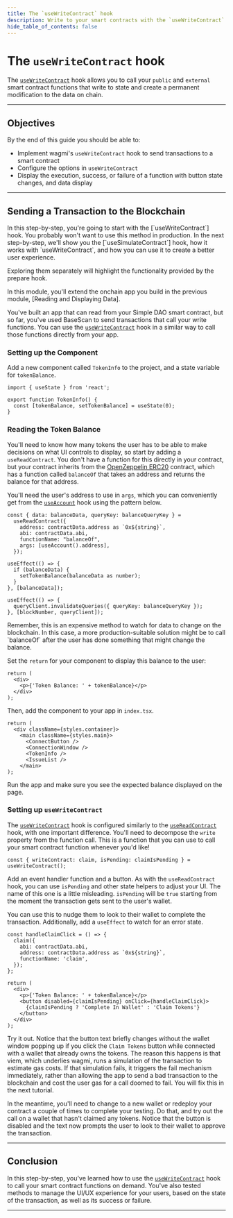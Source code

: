 ```yaml
---
title: The `useWriteContract` hook
description: Write to your smart contracts with the `useWriteContract` hook.
hide_table_of_contents: false
---
```


# The `useWriteContract` hook

The [`useWriteContract`] hook allows you to call your `public` and `external` smart contract functions that write to state and create a permanent modification to the data on chain.

---

## Objectives

By the end of this guide you should be able to:

- Implement wagmi's `useWriteContract` hook to send transactions to a smart contract
- Configure the options in `useWriteContract`
- Display the execution, success, or failure of a function with button state changes, and data display

---

## Sending a Transaction to the Blockchain

<Warning>
In this step-by-step, you're going to start with the [`useWriteContract`] hook. You probably won't want to use this method in production. In the next step-by-step, we'll show you the [`useSimulateContract`] hook, how it works with `useWriteContract`, and how you can use it to create a better user experience.

Exploring them separately will highlight the functionality provided by the prepare hook.
</Warning>

<Note>
In this module, you'll extend the onchain app you build in the previous module, [Reading and Displaying Data].
</Note>

You've built an app that can read from your Simple DAO smart contract, but so far, you've used BaseScan to send transactions that call your write functions. You can use the [`useWriteContract`] hook in a similar way to call those functions directly from your app.

### Setting up the Component

Add a new component called `TokenInfo` to the project, and a state variable for `tokenBalance`.

```tsx
import { useState } from 'react';

export function TokenInfo() {
  const [tokenBalance, setTokenBalance] = useState(0);
}
```

### Reading the Token Balance

You'll need to know how many tokens the user has to be able to make decisions on what UI controls to display, so start by adding a `useReadContract`. You don't have a function for this directly in your contract, but your contract inherits from the [OpenZeppelin ERC20] contract, which has a function called `balanceOf` that takes an address and returns the balance for that address.

You'll need the user's address to use in `args`, which you can conveniently get from the [`useAccount`] hook using the pattern below.

```tsx
const { data: balanceData, queryKey: balanceQueryKey } =
  useReadContract({
    address: contractData.address as `0x${string}`,
    abi: contractData.abi,
    functionName: "balanceOf",
    args: [useAccount().address],
  });

useEffect(() => {
  if (balanceData) {
    setTokenBalance(balanceData as number);
  }
}, [balanceData]);

useEffect(() => {
  queryClient.invalidateQueries({ queryKey: balanceQueryKey });
}, [blockNumber, queryClient]);
```

<Warning>
Remember, this is an expensive method to watch for data to change on the blockchain. In this case, a more production-suitable solution might be to call `balanceOf` after the user has done something that might change the balance.
</Warning>

Set the `return` for your component to display this balance to the user:

```tsx
return (
  <div>
    <p>{'Token Balance: ' + tokenBalance}</p>
  </div>
);
```

Then, add the component to your app in `index.tsx`.

```tsx
return (
  <div className={styles.container}>
    <main className={styles.main}>
      <ConnectButton />
      <ConnectionWindow />
      <TokenInfo />
      <IssueList />
    </main>
);
```

Run the app and make sure you see the expected balance displayed on the page.

### Setting up `useWriteContract`

The [`useWriteContract`] hook is configured similarly to the [`useReadContract`] hook, with one important difference. You'll need to decompose the `write` property from the function call. This is a function that you can use to call your smart contract function whenever you'd like!

```tsx
const { writeContract: claim, isPending: claimIsPending } = useWriteContract();
```

Add an event handler function and a button. As with the `useReadContract` hook, you can use `isPending` and other state helpers to adjust your UI. The name of this one is a little misleading. `isPending` will be `true` starting from the moment the transaction gets sent to the user's wallet.

You can use this to nudge them to look to their wallet to complete the transaction. Additionally, add a `useEffect` to watch for an error state.

```tsx
const handleClaimClick = () => {
  claim({
    abi: contractData.abi,
    address: contractData.address as `0x${string}`,
    functionName: 'claim',
  });
};

return (
  <div>
    <p>{'Token Balance: ' + tokenBalance}</p>
    <button disabled={claimIsPending} onClick={handleClaimClick}>
      {claimIsPending ? 'Complete In Wallet' : 'Claim Tokens'}
    </button>
  </div>
);
```

Try it out. Notice that the button text briefly changes without the wallet window popping up if you click the `Claim Tokens` button while connected with a wallet that already owns the tokens. The reason this happens is that viem, which underlies wagmi, runs a simulation of the transaction to estimate gas costs. If that simulation fails, it triggers the fail mechanism immediately, rather than allowing the app to send a bad transaction to the blockchain and cost the user gas for a call doomed to fail. You will fix this in the next tutorial.

In the meantime, you'll need to change to a new wallet or redeploy your contract a couple of times to complete your testing. Do that, and try out the call on a wallet that hasn't claimed any tokens. Notice that the button is disabled and the text now prompts the user to look to their wallet to approve the transaction.

---

## Conclusion

In this step-by-step, you've learned how to use the [`useWriteContract`] hook to call your smart contract functions on demand. You've also tested methods to manage the UI/UX experience for your users, based on the state of the transaction, as well as its success or failure.

---

[wagmi]: https://wagmi.sh/
[`useWriteContract`]: https://wagmi.sh/react/hooks/useWriteContract
[`usePrepareContractWrite`]: https://wagmi.sh/react/prepare-hooks/usePrepareContractWrite
[Reading and Displaying Data]: ../reading-and-displaying-data/useAccount
[`useReadContract`]: https://wagmi.sh/react/hooks/useReadContract
[OpenZeppelin ERC20]: https://github.com/OpenZeppelin/openzeppelin-contracts/blob/master/contracts/token/ERC20/ERC20.sol
[`useAccount`]: https://wagmi.sh/react/hooks/useAccount



<PolicyBanner />
